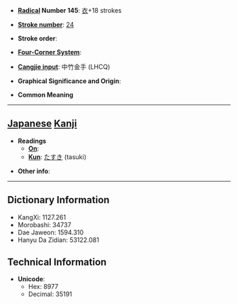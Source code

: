 * '''[[Wiktionary:Chinese radical index| Radical]] Number 145''': [[Wiktionary:Chinese radical index 衣|衣]]+18 strokes

* '''[[Wiktionary:Chinese total strokes index|Stroke number]]''': [[Wiktionary:Chinese total strokes index 24|24]]

* '''Stroke order''': 

* '''[[Wiktionary:Chinese four corner index|Four-Corner System]]''': 

* '''[[Wiktionary:Chinese Cangjie index|Cangjie input]]''': 中竹金手 (LHCQ)

* '''Graphical Significance and Origin''': 

* '''Common Meaning'''

----

== [[Japanese]] [[Kanji]] ==

* '''Readings'''
** '''[[On]]''': 
** '''[[Kun]]''': [[たすき]] (tasuki)

* '''Other info''':  

----

== Dictionary Information ==

* KangXi: 1127.261
* Morobashi: 34737
* Dae Jaweon: 1594.310
* Hanyu Da Zidian: 53122.081

== Technical Information ==

* '''Unicode''':
** Hex: 8977
** Decimal: 35191
